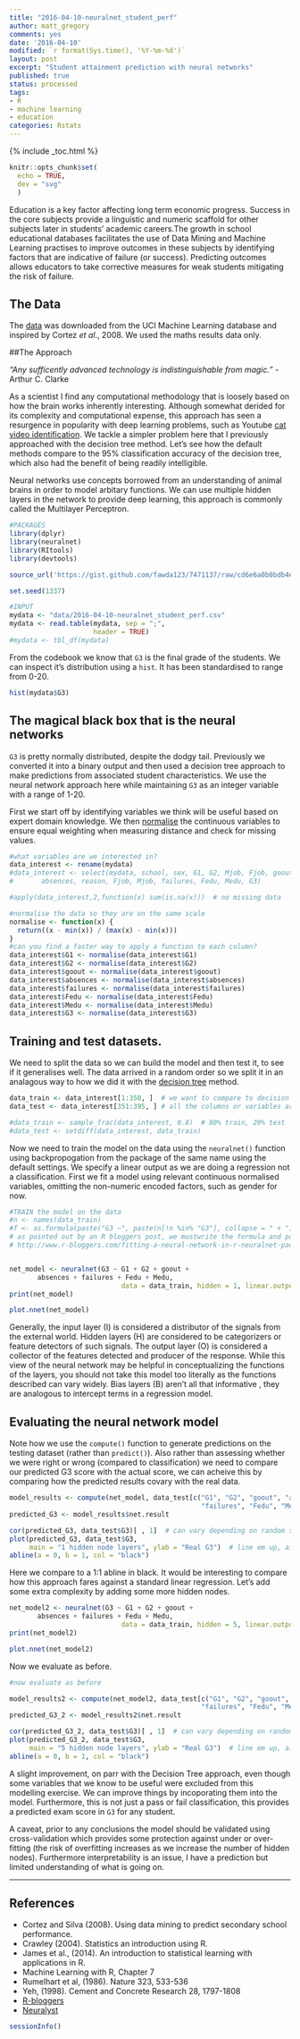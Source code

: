 ```yaml
---
title: "2016-04-10-neuralnet_student_perf"
author: matt_gregory
comments: yes
date: '2016-04-10'
modified: `r format(Sys.time(), '%Y-%m-%d')`
layout: post
excerpt: "Student attainment prediction with neural networks"
published: true
status: processed
tags:
- R
- machine learning
- education
categories: Rstats
---
```


{% include _toc.html %}

```r
knitr::opts_chunk$set(
  echo = TRUE,
  dev = "svg"
  )
```

Education is a key factor affecting long term economic progress. Success in the core subjects provide a linguistic and numeric scaffold for other subjects later in students' academic careers.The growth in school educational databases facilitates the use of Data Mining and Machine Learning practises to improve outcomes in these subjects by identifying factors that are indicative of failure (or success). Predicting outcomes allows educators to take corrective measures for weak students mitigating the risk of failure. 

## The Data  
The [data](https://archive.ics.uci.edu/ml/datasets/Student+Performance) was downloaded from the UCI Machine Learning database and inspired by Cortez *et al*., 2008. We used the maths results data only.

##The Approach  

_"Any sufficently advanced technology is indistinguishable from magic."_ - Arthur C. Clarke    
  
As a scientist I find any computational methodology that is loosely based on how the brain works inherently interesting. Although somewhat derided for its complexity and computational expense, this approach has seen a resurgence in popularity with deep learning problems, such as Youtube [cat video identification](http://www.wired.com/2012/06/google-x-neural-network/). We tackle a simpler problem here that I previously approached with the decision tree method. Let's see how the default methods compare to the 95% classification accuracy of the decision tree, which also had the benefit of being readily intelligible.  

Neural networks use concepts borrowed from an understanding of animal brains in order to model arbitary functions. We can use multiple hidden layers in the network to provide deep learning, this approach is commonly called the Multilayer Perceptron.

```r

#PACKAGES
library(dplyr)
library(neuralnet)
library(RItools)
library(devtools)

source_url('https://gist.github.com/fawda123/7471137/raw/cd6e6a0b0bdb4e065c597e52165e5ac887f5fe95/nnet_plot_update.r')

set.seed(1337)

#INPUT
mydata <- "data/2016-04-10-neuralnet_student_perf.csv" 
mydata <- read.table(mydata, sep = ";",
                     header = TRUE)
#mydata <- tbl_df(mydata)

```

From the codebook we know that `G3` is the final grade of the students. We can inspect it's distribution using a `hist`. It has been standardised to range from 0-20.

```r

hist(mydata$G3)

```

## The magical black box that is the neural networks
`G3` is pretty normally distributed, despite the dodgy tail. Previously we converted it into a binary output and then used a decision tree approach to make predictions from associated student characteristics. We use the neural network approach here while maintaining `G3` as an integer variable with a range of 1-20.

First we start off by identifying variables we think will be useful based on expert domain knowledge. We then [normalise](http://www.machinegurning.com/rstats/student-performance/) the continuous variables to ensure equal weighting when measuring distance and check for missing values.

```r

#what variables are we interested in?
data_interest <- rename(mydata)
#data_interest <- select(mydata, school, sex, G1, G2, Mjob, Fjob, goout, 
#       absences, reason, Fjob, Mjob, failures, Fedu, Medu, G3)

#apply(data_interest,2,function(x) sum(is.na(x)))  # no missing data

#normalise the data so they are on the same scale
normalise <- function(x) {
  return((x - min(x)) / (max(x) - min(x)))
}
#can you find a faster way to apply a function to each column?
data_interest$G1 <- normalise(data_interest$G1)
data_interest$G2 <- normalise(data_interest$G2)
data_interest$goout <- normalise(data_interest$goout)
data_interest$absences <- normalise(data_interest$absences)
data_interest$failures <- normalise(data_interest$failures)
data_interest$Fedu <- normalise(data_interest$Fedu)
data_interest$Medu <- normalise(data_interest$Medu)
data_interest$G3 <- normalise(data_interest$G3)

```

## Training and test datasets.
We need to split the data so we can build the model and then test it, to see if it generalises well. The data arrived in a random order so we split it in an analagous way to how we did it with the [decision tree](http://www.machinegurning.com/rstats/student-performance/) method.

```r

data_train <- data_interest[1:350, ]  # we want to compare to decision tree method!
data_test <- data_interest[351:395, ] # all the columns or variables are selected

#data_train <- sample_frac(data_interest, 0.8)  # 80% train, 20% test
#data_test <- setdiff(data_interest, data_train)

```

Now we need to train the model on the data using the `neuralnet()` function using backpropogation from the package of the same name using the default settings. We specify a linear output as we are doing a regression not a classification. First we fit a model using relevant continuous normalised variables, omitting the non-numeric encoded factors, such as gender for now.

```r

#TRAIN the model on the data
#n <- names(data_train)
#f <- as.formula(paste("G3 ~", paste(n[!n %in% "G3"], collapse = " + ")))
# as pointed out by an R bloggers post, we mustwrite the formula and pass it as an argument
# http://www.r-bloggers.com/fitting-a-neural-network-in-r-neuralnet-package/


net_model <- neuralnet(G3 ~ G1 + G2 + goout + 
       absences + failures + Fedu + Medu,
                            data = data_train, hidden = 1, linear.output = TRUE)
print(net_model)

plot.nnet(net_model)

```

Generally, the input layer (I) is considered a distributor of the signals from the external world. Hidden layers (H) are considered to be categorizers or feature detectors of such signals. The output layer (O) is considered a collector of the features detected and producer of the response. While this view of the neural network may be helpful in conceptualizing the functions of the layers, you should not take this model too literally as the functions described can vary widely. Bias layers (B) aren't all that informative ,  they are analogous to intercept terms in a regression model.

## Evaluating the neural network model
Note how we use the `compute()` function to generate predictions on the testing dataset (rather than `predict()`). Also rather than assessing whether we were right or wrong (compared to classification) we need to compare our predicted G3 score with the actual score, we can acheive this by comparing how the predicted results covary with the real data.

```r

model_results <- compute(net_model, data_test[c("G1", "G2", "goout", "absences", 
                                                "failures", "Fedu", "Medu")])
predicted_G3 <- model_results$net.result

cor(predicted_G3, data_test$G3)[ , 1]  # can vary depending on random seed
plot(predicted_G3, data_test$G3, 
     main = "1 hidden node layers", ylab = "Real G3")  # line em up, aid visualisation
abline(a = 0, b = 1, col = "black") 

```

Here we compare to a 1:1 abline in black. It would be interesting to compare how this approach fares against a standard linear regression. Let's add some extra complexity by adding some more hidden nodes.

```r

net_model2 <- neuralnet(G3 ~ G1 + G2 + goout + 
       absences + failures + Fedu + Medu,
                            data = data_train, hidden = 5, linear.output = TRUE)
print(net_model2)

plot.nnet(net_model2)
```

Now we evaluate as before.

```r
#now evaluate as before

model_results2 <- compute(net_model2, data_test[c("G1", "G2", "goout", "absences", 
                                                "failures", "Fedu", "Medu")])
predicted_G3_2 <- model_results2$net.result

cor(predicted_G3_2, data_test$G3)[ , 1]  # can vary depending on random seed
plot(predicted_G3_2, data_test$G3,
     main = "5 hidden node layers", ylab = "Real G3")  # line em up, aid visualisation
abline(a = 0, b = 1, col = "black") 

```

A slight improvement, on parr with the Decision Tree approach, even though some variables that we know to be useful were excluded from this modelling exercise. We can improve things by incoporating them into the model. Furthermore, this is not just a pass or fail classification, this provides a predicted exam score in `G3` for any student.    

A caveat, prior to any conclusions the model should be validated using cross-validation which provides some protection against under or over-fitting (the risk of overfitting increases as we increase the number of hidden nodes). Furthermore interpretability is an issue, I have a prediction but limited understanding of what is going on.

***

## References
* Cortez and Silva (2008). Using data mining to predict secondary school performance.
* Crawley (2004). Statistics an introduction using R.
* James et al., (2014). An introduction to statistical learning with applications in R.
* Machine Learning with R, Chapter 7  
* Rumelhart et al, (1986). Nature 323, 533-536  
* Yeh, (1998). Cement and Concrete Research 28, 1797-1808  
* [R-bloggers](http://www.r-bloggers.com/fitting-a-neural-network-in-r-neuralnet-package/)  
* [Neuralyst](http://www.cheshireeng.com/Neuralyst/nnbg.htm#nnstruct)  

```r
sessionInfo()
```